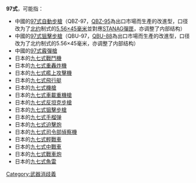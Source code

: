 '''97式'''，可能指：
*中國的[[95式自動步槍#衍生型|97式自動步槍]]（QBZ-97，[[95式自動步槍|QBZ-95]]為出口市場而生產的改進型，口径改为了[[北大西洋公约组织|北约]]制式的[[5.56×45mm_NATO|5.56×45毫米]]並對應[[STANAG彈匣|STANAG彈匣]]，亦调整了内部结构）
*中國的[[88式狙擊步槍#衍生型|97式狙擊步槍]]（QBU-97，[[88式狙擊步槍|QBU-88]]為出口市場而生產的改進型，口径改为了北约制式的5.56×45毫米，亦调整了内部结构）
*中國的[[HP9-1泵動式霰彈槍|97式霰彈槍]]
*日本的[[九七式戰鬥機|九七式戰鬥機]]
*日本的[[九七式重轟炸機|九七式重轟炸機]]
*日本的[[九七式艦上攻擊機|九七式艦上攻擊機]]
*日本的[[九七式飛行艇|九七式飛行艇]]
*日本的[[九七式機槍|九七式機槍]]
*日本的[[九七式車載重機槍|九七式車載重機槍]]
*日本的[[九七式反坦克步槍|九七式反坦克步槍]]
*日本的[[九七式狙擊步槍|九七式狙擊步槍]]
*日本的[[九七式手榴弹|九七式手榴弹]]
*日本的[[九七式迫擊炮|九七式迫擊炮]]
*日本的[[九七式司令部偵察機|九七式司令部偵察機]]
*日本的[[九七式輕裝甲車|九七式輕戰車]]
*日本的[[九七式中戰車|九七式中戰車]]
*日本的[[九七式戰車炮|九七式戰車炮]]
*日本的[[九七式魚雷|九七式魚雷]]
{{Disambiguation|Cat=数字中文混合消歧义}}
[[Category:武器消歧義|Category:武器消歧義]]